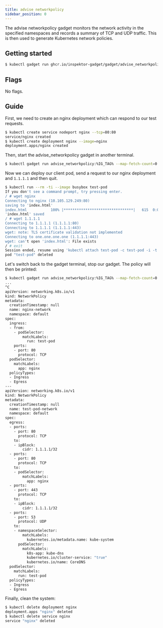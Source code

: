 ```yaml
---
title: advise networkpolicy
sidebar_position: 0
---
```



The advise networkpolicy gadget monitors the network activity in the specified namespaces
and records a summary of TCP and UDP traffic. This is then used to generate Kubernetes
network policies.

## Getting started


```bash
$ kubectl gadget run ghcr.io/inspektor-gadget/gadget/advise_networkpolicy:%IG_TAG%
```

## Flags

No flags.

## Guide

First, we need to create an nginx deployment which can respond to our test requests. 

```bash
$ kubectl create service nodeport nginx --tcp=80:80
service/nginx created
$ kubectl create deployment nginx --image=nginx
deployment.apps/nginx created
```

Then, start the advise_networkpolicy gadget in another terminal.

```bash
$ kubectl gadget run advise_networkpolicy:%IG_TAG% --map-fetch-count=0 --map-fetch-interval=0
```

Now we can deploy our client pod, send a request to our nginx deployment and `1.1.1.1` and then quit.

```bash
$ kubectl run --rm -ti --image busybox test-pod          
If you don't see a command prompt, try pressing enter.
/ # wget nginx
Connecting to nginx (10.105.129.249:80)
saving to 'index.html'
index.html           100% |********************************|   615  0:00:00 ETA
'index.html' saved
/ # wget 1.1.1.1
Connecting to 1.1.1.1 (1.1.1.1:80)
Connecting to 1.1.1.1 (1.1.1.1:443)
wget: note: TLS certificate validation not implemented
Connecting to one.one.one.one (1.1.1.1:443)
wget: can't open 'index.html': File exists
/ # exit
Session ended, resume using 'kubectl attach test-pod -c test-pod -i -t' command when the pod is running
pod "test-pod" deleted
```

Let's switch back to the gadget terminal, stop our gadget. The policy will then be printed:

```bash
$ kubectl gadget run advise_networkpolicy:%IG_TAG% --map-fetch-count=0 --map-fetch-interval=0
...
^C
apiVersion: networking.k8s.io/v1
kind: NetworkPolicy
metadata:
  creationTimestamp: null
  name: nginx-network
  namespace: default
spec:
  ingress:
  - from:
    - podSelector:
        matchLabels:
          run: test-pod
    ports:
    - port: 80
      protocol: TCP
  podSelector:
    matchLabels:
      app: nginx
  policyTypes:
  - Ingress
  - Egress
---
apiVersion: networking.k8s.io/v1
kind: NetworkPolicy
metadata:
  creationTimestamp: null
  name: test-pod-network
  namespace: default
spec:
  egress:
  - ports:
    - port: 80
      protocol: TCP
    to:
    - ipBlock:
        cidr: 1.1.1.1/32
  - ports:
    - port: 80
      protocol: TCP
    to:
    - podSelector:
        matchLabels:
          app: nginx
  - ports:
    - port: 443
      protocol: TCP
    to:
    - ipBlock:
        cidr: 1.1.1.1/32
  - ports:
    - port: 53
      protocol: UDP
    to:
    - namespaceSelector:
        matchLabels:
          kubernetes.io/metadata.name: kube-system
      podSelector:
        matchLabels:
          k8s-app: kube-dns
          kubernetes.io/cluster-service: "true"
          kubernetes.io/name: CoreDNS
  podSelector:
    matchLabels:
      run: test-pod
  policyTypes:
  - Ingress
  - Egress
```

Finally, clean the system:

```bash
$ kubectl delete deployment nginx
deployment.apps "nginx" deleted
$ kubectl delete service nginx
service "nginx" deleted
```
